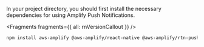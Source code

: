 In your project directory, you should first install the necessary dependencies for using Amplify Push Notifications.


<Fragments fragments={{ all: rnVersionCallout }} />

```sh
npm install aws-amplify @aws-amplify/react-native @aws-amplify/rtn-push-notification @react-native-async-storage/async-storage react-native-get-random-values
```
